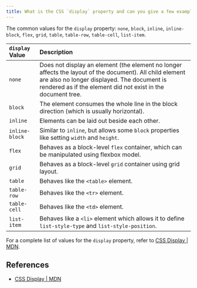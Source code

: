 ```yaml
---
title: What is the CSS `display` property and can you give a few examples of its use?
---
```


The common values for the `display` property: `none`, `block`, `inline`, `inline-block`, `flex`, `grid`, `table`, `table-row`, `table-cell`, `list-item`.

| `display` Value | Description |
| :-- | :-- |
| `none` | Does not display an element (the element no longer affects the layout of the document). All child element are also no longer displayed. The document is rendered as if the element did not exist in the document tree. |
| `block` | The element consumes the whole line in the block direction (which is usually horizontal). |
| `inline` | Elements can be laid out beside each other. |
| `inline-block` | Similar to `inline`, but allows some `block` properties like setting `width` and `height`. |
| `flex` | Behaves as a block-level `flex` container, which can be manipulated using flexbox model. |
| `grid` | Behaves as a block-level `grid` container using grid layout. |
| `table` | Behaves like the `<table>` element. |
| `table-row` | Behaves like the `<tr>` element. |
| `table-cell` | Behaves like the `<td>` element. |
| `list-item` | Behaves like a `<li>` element which allows it to define `list-style-type` and `list-style-position`. |

For a complete list of values for the `display` property, refer to [CSS Display | MDN](https://developer.mozilla.org/en-US/docs/Web/CSS/display).

## References

- [CSS Display | MDN](https://developer.mozilla.org/en-US/docs/Web/CSS/display)
